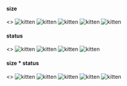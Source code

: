 


<Meta title="Planning Center|UI Kit:Elements" />

#### size

<Preview>
  <Story name="avatar:size">
    <>
      <img data-avatar src={image} alt="kitten" data-avatar="size:xs" />
      <img data-avatar src={image} alt="kitten" data-avatar="size:sm" />
      <img data-avatar src={image} alt="kitten" data-avatar="size:md" />
      <img data-avatar src={image} alt="kitten" data-avatar="size:lg" />
      <img data-avatar src={image} alt="kitten" data-avatar="size:xl" />
    </>
  </Story>
</Preview>

#### status

<Preview>
  <Story name="avatar:status">
    <>
      <style>
        {`
          [data-avatar~="status:default"] {
            border-color: hsl(200,1%,86%);
          }
          [data-avatar~="status:success"] {
            border-color: hsl(96, 40%, 58%);
          }
          [data-avatar~="status:error"] {
            border-color: hsl(8, 78%, 56%);
          }
        `}
      </style>
      <img data-avatar src={image} alt="kitten" data-avatar="status:" />
      <img data-avatar src={image} alt="kitten" data-avatar="status:default" />
      <img data-avatar src={image} alt="kitten" data-avatar="status:success" />
      <img data-avatar src={image} alt="kitten" data-avatar="status:error" />
    </>
  </Story>
</Preview>

#### size \* status

<Preview>
  <Story name="avatar:size by status">
    <>
      <img
        data-avatar
        src={image}
        alt="kitten"
        data-avatar="size:xs status:error"
      />
      <img
        data-avatar
        src={image}
        alt="kitten"
        data-avatar="size:sm status:error"
      />
      <img
        data-avatar
        src={image}
        alt="kitten"
        data-avatar="size:md status:error"
      />
      <img
        data-avatar
        src={image}
        alt="kitten"
        data-avatar="size:lg status:error"
      />
      <img
        data-avatar
        src={image}
        alt="kitten"
        data-avatar="size:xl status:error"
      />
    </>
  </Story>
</Preview>
